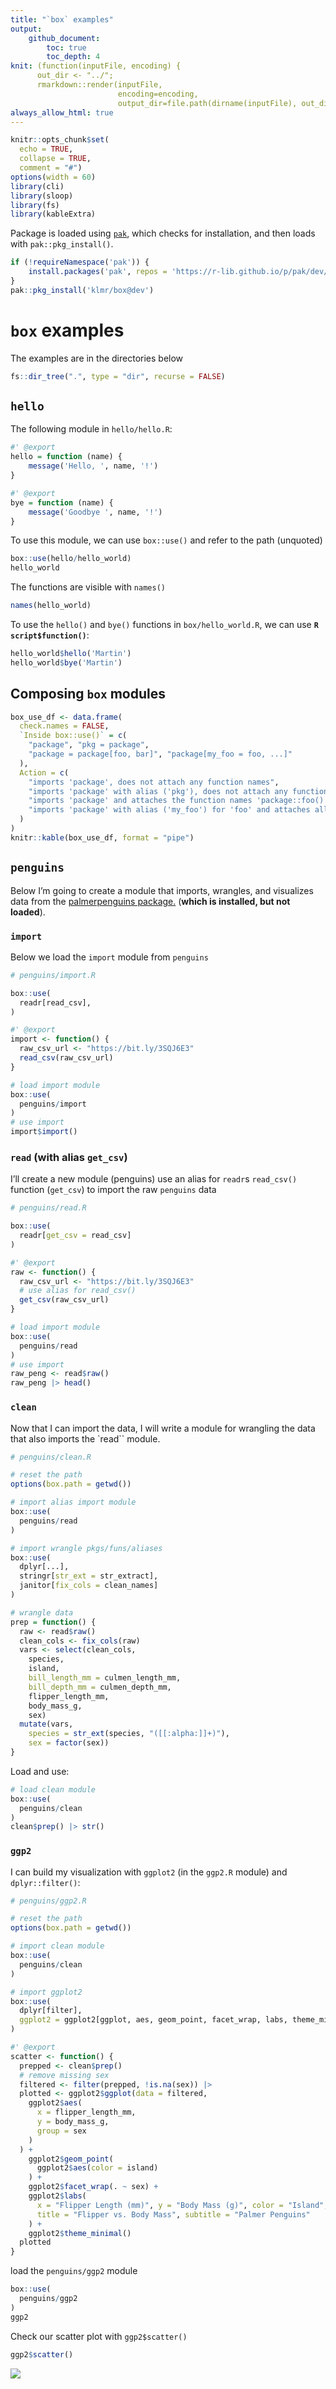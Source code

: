 ```yaml
---
title: "`box` examples"
output:
    github_document:
        toc: true
        toc_depth: 4
knit: (function(inputFile, encoding) {
      out_dir <- "../";
      rmarkdown::render(inputFile,
                        encoding=encoding,
                        output_dir=file.path(dirname(inputFile), out_dir))})
always_allow_html: true
---
```


```r
knitr::opts_chunk$set(
  echo = TRUE, 
  collapse = TRUE,
  comment = "#")
options(width = 60)
library(cli)
library(sloop)
library(fs)
library(kableExtra)
```

Package is loaded using [`pak`](https://pak.r-lib.org/), which checks for installation, and then loads with `pak::pkg_install()`.

```r
if (!requireNamespace('pak')) {
    install.packages('pak', repos = 'https://r-lib.github.io/p/pak/dev/')
}
pak::pkg_install('klmr/box@dev')
```

# `box` examples

The examples are in the directories below

```r
fs::dir_tree(".", type = "dir", recurse = FALSE)
```

## `hello`

The following module in `hello/hello.R`:

```r
#' @export
hello = function (name) {
    message('Hello, ', name, '!')
}

#' @export
bye = function (name) {
    message('Goodbye ', name, '!')
}
```

To use this module, we can use `box::use()` and refer to the path (unquoted)

```r
box::use(hello/hello_world)
hello_world
```

The functions are visible with `names()`

```r
names(hello_world)
```

To use the `hello()` and `bye()` functions in `box/hello_world.R`, we can use **`R script$function()`**:

```r
hello_world$hello('Martin')
hello_world$bye('Martin')
```

## Composing `box` modules

```r
box_use_df <- data.frame(
  check.names = FALSE,
  `Inside box::use()` = c(
    "package", "pkg = package",
    "package = package[foo, bar]", "package[my_foo = foo, ...]"
  ),
  Action = c(
    "imports 'package', does not attach any function names",
    "imports 'package' with alias ('pkg'), does not attach any function names",
    "imports 'package' and attaches the function names 'package::foo()' and 'package::bar()'",
    "imports 'package' with alias ('my_foo') for 'foo' and attaches all exported function names"
  )
)
knitr::kable(box_use_df, format = "pipe")
```

## `penguins`

Below I'm going to create a module that imports, wrangles, and visualizes data from the [palmerpenguins package.](https://allisonhorst.github.io/palmerpenguins/) (**which is installed, but not loaded**).

### `import`

Below we load the `import` module from `penguins`

```r
# penguins/import.R

box::use(
  readr[read_csv],
)

#' @export
import <- function() {
  raw_csv_url <- "https://bit.ly/3SQJ6E3"
  read_csv(raw_csv_url)
}
```



```r
# load import module
box::use(
  penguins/import
)
# use import
import$import()
```

### `read` (with alias `get_csv`)

I'll create a new module (penguins) use an alias for `readr`s `read_csv()` function (`get_csv`) to import the raw `penguins` data

```r
# penguins/read.R

box::use(
  readr[get_csv = read_csv]
)

#' @export
raw <- function() {
  raw_csv_url <- "https://bit.ly/3SQJ6E3"
  # use alias for read_csv()
  get_csv(raw_csv_url)
}
```

```r
# load import module
box::use(
  penguins/read
)
# use import
raw_peng <- read$raw() 
raw_peng |> head()
```

### `clean`

Now that I can import the data, I will write a module for wrangling the data that also imports the `read`` module. 

```r
# penguins/clean.R

# reset the path
options(box.path = getwd())

# import alias import module
box::use(
  penguins/read
)

# import wrangle pkgs/funs/aliases
box::use(
  dplyr[...],
  stringr[str_ext = str_extract],
  janitor[fix_cols = clean_names]
)

# wrangle data
prep = function() {
  raw <- read$raw()
  clean_cols <- fix_cols(raw)
  vars <- select(clean_cols, 
    species, 
    island, 
    bill_length_mm = culmen_length_mm,
    bill_depth_mm = culmen_depth_mm,
    flipper_length_mm,
    body_mass_g,
    sex)
  mutate(vars, 
    species = str_ext(species, "([[:alpha:]]+)"),
    sex = factor(sex))
}
```

Load and use:

```r
# load clean module
box::use(
  penguins/clean
)
clean$prep() |> str()
```

### `ggp2`

I can build my visualization with `ggplot2` (in the `ggp2.R` module) and `dplyr::filter()`:

```r
# penguins/ggp2.R

# reset the path
options(box.path = getwd())

# import clean module
box::use(
  penguins/clean
)

# import ggplot2
box::use(
  dplyr[filter],
  ggplot2 = ggplot2[ggplot, aes, geom_point, facet_wrap, labs, theme_minimal]
)

#' @export
scatter <- function() {
  prepped <- clean$prep()
  # remove missing sex
  filtered <- filter(prepped, !is.na(sex)) |> 
  plotted <- ggplot2$ggplot(data = filtered, 
    ggplot2$aes(
      x = flipper_length_mm,
      y = body_mass_g,
      group = sex
    )
  ) +
    ggplot2$geom_point(
      ggplot2$aes(color = island)
    ) +
    ggplot2$facet_wrap(. ~ sex) +
    ggplot2$labs(
      x = "Flipper Length (mm)", y = "Body Mass (g)", color = "Island",
      title = "Flipper vs. Body Mass", subtitle = "Palmer Penguins"
    ) +
    ggplot2$theme_minimal()
  plotted
}
```

load the `penguins/ggp2` module

```r
box::use(
  penguins/ggp2
)
ggp2
```

Check our scatter plot with `ggp2$scatter()`

```r
ggp2$scatter()
```

![](scatter-out.png)





<!--

+
    labs(
      x = "Body Mass (g)", 
      y = "Flipper Length (mm)", 
      title = "Flippers vs. Body Mass", 
      subtitle = "Palmer Penguins"
    ) + 
    theme_minimal() + 
    theme(legend.position = "none")

## `bio/`

We'll run through the example from the [Get Started vignette](https://klmr.me/box/articles/box.html) (stored in `box/bio/`)

```r
fs::dir_tree("bio/")
```

To use this `box` module, we can run `box::use()` and pass the path to the script file containing the `box` functions

```r
box::use(bio/seq)
seq
```

*What is in `seq`?* 

We can use `ls(seq)`

```r
ls(seq)
```

Accessing the help from `revcomp()`

```r
box::help(seq$revcomp)
```

Using `seq()` in `seq`

```r
s = seq$seq(
    gene1 = 'GATTACAGATCAGCTCAGCACCTAGCACTATCAGCAAC',
    gene2 = 'CATAGCAACTGACATCACAGCG'
)
s
```

```r
seq$is_valid(s)
```

```r
getS3method('print', 'bio/seq')
```

## Appendix

The `box/bio/seq.r` file contains the box module.

```r
readr::read_lines("bio/seq.r") |> writeLines()
```

-->